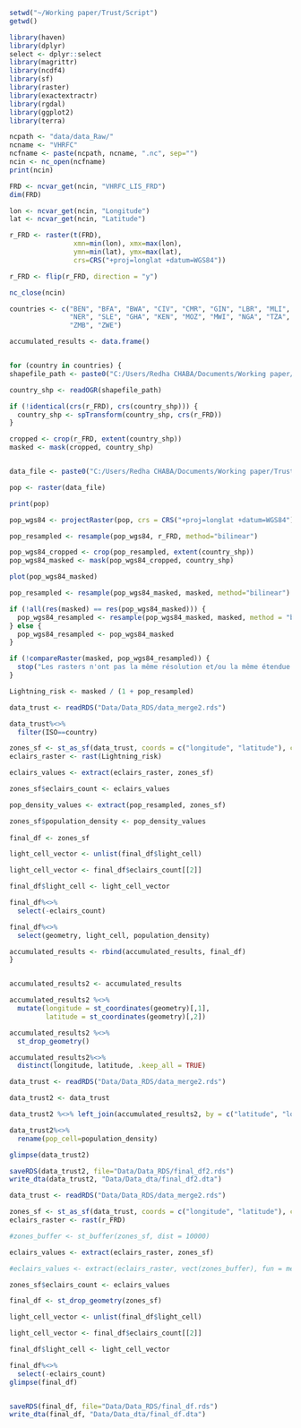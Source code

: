 ```r
setwd("~/Working paper/Trust/Script")
getwd()
```

```r
library(haven)
library(dplyr)
select <- dplyr::select
library(magrittr)
library(ncdf4)
library(sf)
library(raster)
library(exactextractr)
library(rgdal)
library(ggplot2)
library(terra)
```

```r
ncpath <- "data/data_Raw/"
ncname <- "VHRFC"  
ncfname <- paste(ncpath, ncname, ".nc", sep="")
ncin <- nc_open(ncfname)
print(ncin)

FRD <- ncvar_get(ncin, "VHRFC_LIS_FRD")
dim(FRD)

lon <- ncvar_get(ncin, "Longitude")
lat <- ncvar_get(ncin, "Latitude")

r_FRD <- raster(t(FRD), 
                xmn=min(lon), xmx=max(lon), 
                ymn=min(lat), ymx=max(lat),
                crs=CRS("+proj=longlat +datum=WGS84"))

r_FRD <- flip(r_FRD, direction = "y")

nc_close(ncin)
```

```r
countries <- c("BEN", "BFA", "BWA", "CIV", "CMR", "GIN", "LBR", "MLI", "NAM", 
               "NER", "SLE", "GHA", "KEN", "MOZ", "MWI", "NGA", "TZA", "UGA", 
               "ZMB", "ZWE")

accumulated_results <- data.frame()


for (country in countries) {
shapefile_path <- paste0("C:/Users/Redha CHABA/Documents/Working paper/Trust/Script/data/data_Raw/gadm41_",country,"_0.shp")

country_shp <- readOGR(shapefile_path)

if (!identical(crs(r_FRD), crs(country_shp))) {
  country_shp <- spTransform(country_shp, crs(r_FRD))
}

cropped <- crop(r_FRD, extent(country_shp))
masked <- mask(cropped, country_shp)


data_file <- paste0("C:/Users/Redha CHABA/Documents/Working paper/Trust/Script/data/data_Raw/",country,"_pd_2011_1km_UNadj_ASCII_XYZ.csv")

pop <- raster(data_file)

print(pop)

pop_wgs84 <- projectRaster(pop, crs = CRS("+proj=longlat +datum=WGS84"))

pop_resampled <- resample(pop_wgs84, r_FRD, method="bilinear")

pop_wgs84_cropped <- crop(pop_resampled, extent(country_shp))
pop_wgs84_masked <- mask(pop_wgs84_cropped, country_shp)

plot(pop_wgs84_masked)

pop_resampled <- resample(pop_wgs84_masked, masked, method="bilinear")

if (!all(res(masked) == res(pop_wgs84_masked))) {
  pop_wgs84_resampled <- resample(pop_wgs84_masked, masked, method = "bilinear")
} else {
  pop_wgs84_resampled <- pop_wgs84_masked
}

if (!compareRaster(masked, pop_wgs84_resampled)) {
  stop("Les rasters n'ont pas la même résolution et/ou la même étendue après ajustement.")
}

Lightning_risk <- masked / (1 + pop_resampled)

data_trust <- readRDS("Data/Data_RDS/data_merge2.rds")

data_trust%<>%
  filter(ISO==country)

zones_sf <- st_as_sf(data_trust, coords = c("longitude", "latitude"), crs = 4326)
eclairs_raster <- rast(Lightning_risk)

eclairs_values <- extract(eclairs_raster, zones_sf)

zones_sf$eclairs_count <- eclairs_values

pop_density_values <- extract(pop_resampled, zones_sf)

zones_sf$population_density <- pop_density_values
  
final_df <- zones_sf

light_cell_vector <- unlist(final_df$light_cell)

light_cell_vector <- final_df$eclairs_count[[2]]

final_df$light_cell <- light_cell_vector

final_df%<>%
  select(-eclairs_count)

final_df%<>%
  select(geometry, light_cell, population_density)

accumulated_results <- rbind(accumulated_results, final_df)
}


accumulated_results2 <- accumulated_results

accumulated_results2 %<>% 
  mutate(longitude = st_coordinates(geometry)[,1],
         latitude = st_coordinates(geometry)[,2])

accumulated_results2 %<>%
  st_drop_geometry()

accumulated_results2%<>%
  distinct(longitude, latitude, .keep_all = TRUE)

data_trust <- readRDS("Data/Data_RDS/data_merge2.rds")

data_trust2 <- data_trust

data_trust2 %<>% left_join(accumulated_results2, by = c("latitude", "longitude"))

data_trust2%<>%
  rename(pop_cell=population_density)

glimpse(data_trust2)

saveRDS(data_trust2, file="Data/Data_RDS/final_df2.rds")
write_dta(data_trust2, "Data/Data_dta/final_df2.dta")

```


```r
data_trust <- readRDS("Data/Data_RDS/data_merge2.rds")
```

```r
zones_sf <- st_as_sf(data_trust, coords = c("longitude", "latitude"), crs = 4326)
eclairs_raster <- rast(r_FRD)

#zones_buffer <- st_buffer(zones_sf, dist = 10000)

eclairs_values <- extract(eclairs_raster, zones_sf)

#eclairs_values <- extract(eclairs_raster, vect(zones_buffer), fun = mean)

zones_sf$eclairs_count <- eclairs_values

final_df <- st_drop_geometry(zones_sf)

light_cell_vector <- unlist(final_df$light_cell)

light_cell_vector <- final_df$eclairs_count[[2]]

final_df$light_cell <- light_cell_vector

final_df%<>%
  select(-eclairs_count)
glimpse(final_df)


saveRDS(final_df, file="Data/Data_RDS/final_df.rds")
write_dta(final_df, "Data/Data_dta/final_df.dta")

```

